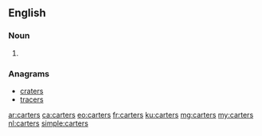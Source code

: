 ==English==

===Noun===
{{head|en|plural}}

# {{plural of|carter|lang=en}}

===Anagrams===
* [[craters#English|craters]]
* [[tracers#English|tracers]]

[[ar:carters]]
[[ca:carters]]
[[eo:carters]]
[[fr:carters]]
[[ku:carters]]
[[mg:carters]]
[[my:carters]]
[[nl:carters]]
[[simple:carters]]